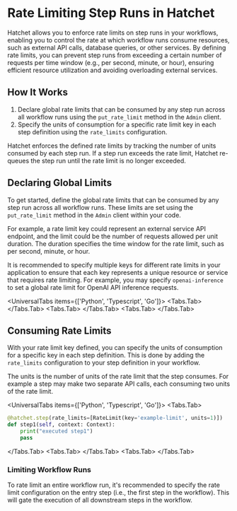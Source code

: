 
# Rate Limiting Step Runs in Hatchet

Hatchet allows you to enforce rate limits on step runs in your workflows, enabling you to control the rate at which workflow runs consume resources, such as external API calls, database queries, or other services. By defining rate limits, you can prevent step runs from exceeding a certain number of requests per time window (e.g., per second, minute, or hour), ensuring efficient resource utilization and avoiding overloading external services.

## How It Works

1. Declare global rate limits that can be consumed by any step run across all workflow runs using the `put_rate_limit` method in the `Admin` client.
2. Specify the units of consumption for a specific rate limit key in each step definition using the `rate_limits` configuration.

Hatchet enforces the defined rate limits by tracking the number of units consumed by each step run. If a step run exceeds the rate limit, Hatchet re-queues the step run until the rate limit is no longer exceeded.

## Declaring Global Limits

To get started, define the global rate limits that can be consumed by any step run across all workflow runs. These limits are set using the `put_rate_limit` method in the `Admin` client within your code.

For example, a rate limit key could represent an external service API endpoint, and the limit could be the number of requests allowed per unit duration. The duration specifies the time window for the rate limit, such as per second, minute, or hour.

It is recommended to specify multiple keys for different rate limits in your application to ensure that each key represents a unique resource or service that requires rate limiting. For example, you may specify `openai-inference` to set a global rate limit for OpenAI API inference requests.

<UniversalTabs items={['Python', 'Typescript', 'Go']}>
  <Tabs.Tab>
    <CodeCell language="Python" blockName="declaring-global-limits"/>
  </Tabs.Tab>
  <Tabs.Tab>
    <CodeCell language="Typescript" blockName="declaring-global-limits"/>
  </Tabs.Tab>
  <Tabs.Tab>
    <CodeCell language="Go" blockName="declaring-global-limits"/>
  </Tabs.Tab>
</UniversalTabs>

## Consuming Rate Limits

With your rate limit key defined, you can specify the units of consumption for a specific key in each step definition. This is done by adding the `rate_limits` configuration to your step definition in your workflow.

The units is the number of units of the rate limit that the step consumes. For example a step may make two separate API calls, each consuming two units of the rate limit.

<UniversalTabs items={['Python', 'Typescript', 'Go']}>
  <Tabs.Tab>
```python
@hatchet.step(rate_limits=[RateLimit(key='example-limit', units=1)])
def step1(self, context: Context):
    print("executed step1")
    pass
```
  </Tabs.Tab>
  <Tabs.Tab>
    <CodeCell language="Typescript" blockName="consuming-rate-limits"/>
  </Tabs.Tab>
  <Tabs.Tab>
    <CodeCell language="Go" blockName="consuming-rate-limits"/>
  </Tabs.Tab>
</UniversalTabs>

### Limiting Workflow Runs

To rate limit an entire workflow run, it's recommended to specify the rate limit configuration on the entry step (i.e., the first step in the workflow). This will gate the execution of all downstream steps in the workflow.
